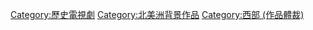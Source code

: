 [[Category:歷史電視劇|Category:歷史電視劇]]
[[Category:北美洲背景作品|Category:北美洲背景作品]]
[[Category:西部_(作品體裁)|Category:西部 (作品體裁)]]